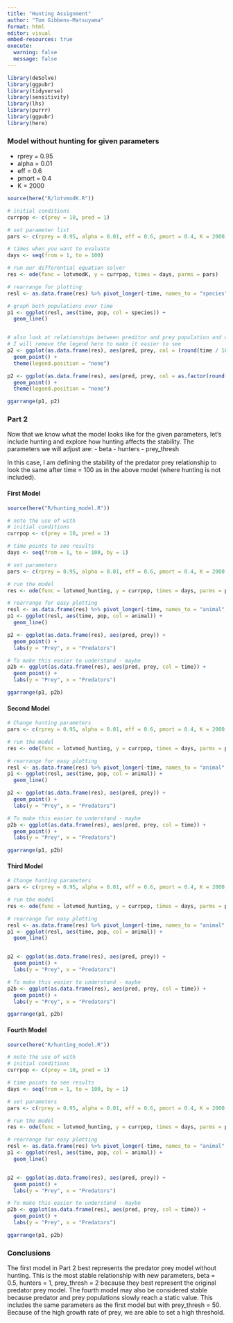 ```yaml
---
title: "Hunting Assignment"
author: "Tom Gibbens-Matsuyama"
format: html
editor: visual
embed-resources: true
execute: 
  warning: false
  message: false
---
```


```r
library(deSolve)
library(ggpubr)
library(tidyverse)
library(sensitivity)
library(lhs)
library(purrr)
library(ggpubr)
library(here)
```

### Model without hunting for given parameters

-   rprey = 0.95
-   alpha = 0.01
-   eff = 0.6
-   pmort = 0.4
-   K = 2000

```r
source(here("R/lotvmodK.R"))

# initial conditions
currpop <- c(prey = 10, pred = 1)

# set parameter list
pars <- c(rprey = 0.95, alpha = 0.01, eff = 0.6, pmort = 0.4, K = 2000)

# times when you want to evaluate
days <- seq(from = 1, to = 100)

# run our differential equation solver
res <- ode(func = lotvmodK, y = currpop, times = days, parms = pars)

# rearrange for plotting
resl <- as.data.frame(res) %>% pivot_longer(-time, names_to = "species", values_to = "pop")

# graph both populations over time
p1 <- ggplot(resl, aes(time, pop, col = species)) +
  geom_line()


# also look at relationships between preditor and prey population and use color for time
# I will remove the legend here to make it easier to see
p2 <- ggplot(as.data.frame(res), aes(pred, prey, col = (round(time / 10)))) +
  geom_point() +
  theme(legend.position = "none")

p2 <- ggplot(as.data.frame(res), aes(pred, prey, col = as.factor(round(time / 10)))) +
  geom_point() +
  theme(legend.position = "none")

ggarrange(p1, p2)
```

### Part 2

Now that we know what the model looks like for the given parameters, let's include hunting and explore how hunting affects the stability. The parameters we will adjust are: - beta - hunters - prey_thresh

In this case, I am defining the stability of the predator prey relationship to look the same after time = 100 as in the above model (where hunting is not included).

#### First Model

```r
source(here("R/hunting_model.R"))

# note the use of with
# initial conditions
currpop <- c(prey = 10, pred = 1)

# time points to see results
days <- seq(from = 1, to = 100, by = 1)

# set parameters
pars <- c(rprey = 0.95, alpha = 0.01, eff = 0.6, pmort = 0.4, K = 2000, beta = 0.5, hunters = 1, prey_thresh = 2)

# run the model
res <- ode(func = lotvmod_hunting, y = currpop, times = days, parms = pars)

# rearrange for easy plotting
resl <- as.data.frame(res) %>% pivot_longer(-time, names_to = "animal", values_to = "pop")
p1 <- ggplot(resl, aes(time, pop, col = animal)) +
  geom_line()

p2 <- ggplot(as.data.frame(res), aes(pred, prey)) +
  geom_point() +
  labs(y = "Prey", x = "Predators")

# To make this easier to understand - maybe
p2b <- ggplot(as.data.frame(res), aes(pred, prey, col = time)) +
  geom_point() +
  labs(y = "Prey", x = "Predators")

ggarrange(p1, p2b)
```

#### Second Model

```r
# Change hunting parameters
pars <- c(rprey = 0.95, alpha = 0.01, eff = 0.6, pmort = 0.4, K = 2000, beta = 0.5, hunters = 2, prey_thresh = 1)

# run the model
res <- ode(func = lotvmod_hunting, y = currpop, times = days, parms = pars)

# rearrange for easy plotting
resl <- as.data.frame(res) %>% pivot_longer(-time, names_to = "animal", values_to = "pop")
p1 <- ggplot(resl, aes(time, pop, col = animal)) +
  geom_line()

p2 <- ggplot(as.data.frame(res), aes(pred, prey)) +
  geom_point() +
  labs(y = "Prey", x = "Predators")

# To make this easier to understand - maybe
p2b <- ggplot(as.data.frame(res), aes(pred, prey, col = time)) +
  geom_point() +
  labs(y = "Prey", x = "Predators")

ggarrange(p1, p2b)
```

#### Third Model

```r
# Change hunting parameters
pars <- c(rprey = 0.95, alpha = 0.01, eff = 0.6, pmort = 0.4, K = 2000, beta = 0.5, hunters = 0.25, prey_thresh = 50)

# run the model
res <- ode(func = lotvmod_hunting, y = currpop, times = days, parms = pars)

# rearrange for easy plotting
resl <- as.data.frame(res) %>% pivot_longer(-time, names_to = "animal", values_to = "pop")
p1 <- ggplot(resl, aes(time, pop, col = animal)) +
  geom_line()


p2 <- ggplot(as.data.frame(res), aes(pred, prey)) +
  geom_point() +
  labs(y = "Prey", x = "Predators")

# To make this easier to understand - maybe
p2b <- ggplot(as.data.frame(res), aes(pred, prey, col = time)) +
  geom_point() +
  labs(y = "Prey", x = "Predators")

ggarrange(p1, p2b)
```

#### Fourth Model

```r
source(here("R/hunting_model.R"))

# note the use of with
# initial conditions
currpop <- c(prey = 10, pred = 1)

# time points to see results
days <- seq(from = 1, to = 100, by = 1)

# set parameters
pars <- c(rprey = 0.95, alpha = 0.01, eff = 0.6, pmort = 0.4, K = 2000, beta = 0.5, hunters = 1, prey_thresh = 50)

# run the model
res <- ode(func = lotvmod_hunting, y = currpop, times = days, parms = pars)

# rearrange for easy plotting
resl <- as.data.frame(res) %>% pivot_longer(-time, names_to = "animal", values_to = "pop")
p1 <- ggplot(resl, aes(time, pop, col = animal)) +
  geom_line()


p2 <- ggplot(as.data.frame(res), aes(pred, prey)) +
  geom_point() +
  labs(y = "Prey", x = "Predators")

# To make this easier to understand - maybe
p2b <- ggplot(as.data.frame(res), aes(pred, prey, col = time)) +
  geom_point() +
  labs(y = "Prey", x = "Predators")

ggarrange(p1, p2b)
```

### Conclusions

The first model in Part 2 best represents the predator prey model without hunting. This is the most stable relationship with new parameters, beta = 0.5, hunters = 1, prey_thresh = 2 because they best represent the original predator prey model. The fourth model may also be considered stable because predator and prey populations slowly reach a static value. This includes the same parameters as the first model but with prey_thresh = 50. Because of the high growth rate of prey, we are able to set a high threshold.
